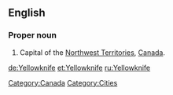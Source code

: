 ==English==
{{wikipedia}}
===Proper noun===
{{en-proper noun|sg=[[yellow|Yellow]][[knife]]}}

# Capital of the [[Northwest Territories]], [[Canada]].

[[Category:Canada]]
[[Category:Cities]]

[[de:Yellowknife]]
[[et:Yellowknife]]
[[ru:Yellowknife]]